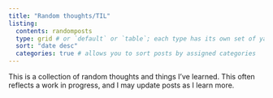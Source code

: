```yaml
---
title: "Random thoughts/TIL"
listing: 
  contents: randomposts 
  type: grid # or `default` or `table`; each type has its own set of yaml options to include
  sort: "date desc" 
  categories: true # allows you to sort posts by assigned categories 
---
```


This is a collection of random thoughts and things I've learned. This often reflects a work in progress, and I may update posts as I learn more. 
